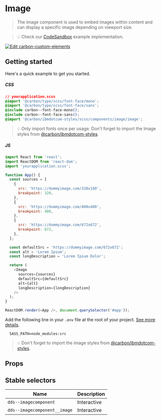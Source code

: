 
# Image

> The image component is used to embed images within content and can display a
> specific image depending on viewport size.

> 💡 Check our
> [CodeSandbox](https://githubbox.com/carbon-design-system/ibm-dotcom-library/tree/master/packages/react/examples/codesandbox/components/Image)
> example implementation.

[![Edit carbon-custom-elements](https://codesandbox.io/static/img/play-codesandbox.svg)](https://githubbox.com/carbon-design-system/ibm-dotcom-library/tree/master/packages/react/examples/codesandbox/components/Image)

## Getting started

Here's a quick example to get you started.

##### CSS

```css
// yourapplication.scss
@import '@carbon/type/scss/font-face/mono';
@import '@carbon/type/scss/font-face/sans';
@include carbon--font-face-mono();
@include carbon--font-face-sans();
@import '@carbon/ibmdotcom-styles/scss/components/image/image';
```

> 💡 Only import fonts once per usage. Don't forget to import the Image styles
> from
> [@carbon/ibmdotcom-styles](https://github.com/carbon-design-system/ibm-dotcom-library/blob/master/packages/styles).

##### JS

```javascript
import React from 'react';
import ReactDOM from 'react-dom';
import 'yourapplication.scss';

function App() {
  const sources = [
    {
      src: 'https://dummyimage.com/320x160',
      breakpoint: 320,
    },
    {
      src: 'https://dummyimage.com/400x400',
      breakpoint: 400,
    },
    {
      src: 'https://dummyimage.com/672x672',
      breakpoint: 672,
    },
  ];

  const defaultSrc = 'https://dummyimage.com/672x672';
  const alt = 'Lorem Ipsum';
  const longDescription = 'Lorem Ipsum Dolor';

  return (
    <Image
      sources={sources}
      defaultSrc={defaultSrc}
      alt={alt}
      longDescription={longDescription}
    />
  );
}

ReactDOM.render(<App />, document.querySelector('#app'));
```

Add the following line in your `.env` file at the root of your project.
[See more details](https://github.com/carbon-design-system/ibm-dotcom-library/tree/master/packages/styles#usage).

```
  SASS_PATH=node_modules:src
```

> 💡 Don't forget to import the image styles from
> [@carbon/ibmdotcom-styles](https://github.com/carbon-design-system/ibm-dotcom-library/blob/master/packages/styles).

## Props

<Props of={Image} />

## Stable selectors

| Name                         | Description |
| ---------------------------- | ----------- |
| `dds--imagecomponent`        | Interactive |
| `dds--imagecomponent__image` | Interactive |

<Description markdown={contributing} />

